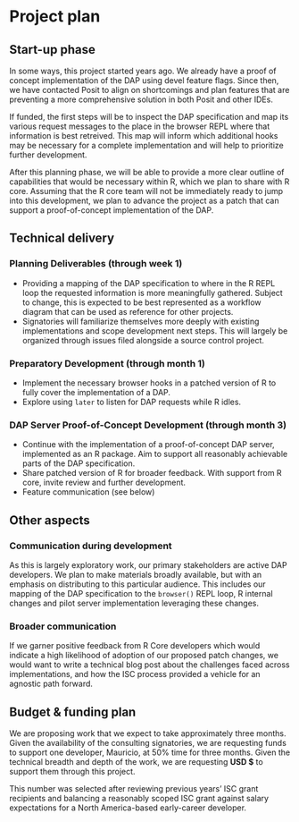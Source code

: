 # Project plan

## Start-up phase

<!--
Covering the planning phase, this section should provide a relatively
detailed plan of how work will start on the project. This section is
important because projects need to get up and running quickly.


 - [ ] Setting up collaboration platform inc. code for contributors etc.
 - [ ] Licence decisions
 - [ ] Reporting framework
-->

In some ways, this project started years ago. We already have a proof of
concept implementation of the DAP using devel feature flags. Since then, we have
contacted Posit to align on shortcomings and plan features that are preventing a
more comprehensive solution in both Posit and other IDEs.

If funded, the first steps will be to inspect the DAP specification and map its
various request messages to the place in the browser REPL where that information
is best retreived. This map will inform which additional hooks may be necessary
for a complete implementation and will help to prioritize further development.

After this planning phase, we will be able to provide a more clear outline of
capabilities that would be necessary within R, which we plan to share with R
core. Assuming that the R core team will not be immediately ready to jump into
this development, we plan to advance the project as a patch that can support a
proof-of-concept implementation of the DAP.

## Technical delivery

<!--
Covering the actual delivery of the project this section should
provide at least a high-level description of the implementation.

Including target dates is really important as you need to be committed
and the ISC need to have a means of tracking delivery
-->

### Planning Deliverables (through week 1)

- Providing a mapping of the DAP specification to where in the R REPL
  loop the requested information is more meaningfully gathered. Subject
  to change, this is expected to be best represented as a workflow
  diagram that can be used as reference for other projects.
- Signatories will familiarize themselves more deeply with existing
  implementations and scope development next steps. This will largely
  be organized through issues filed alongside a source control project.

### Preparatory Development (through month 1)

- Implement the necessary browser hooks in a patched version of R
  to fully cover the implementation of a DAP.
- Explore using `later` to listen for DAP requests while R idles. 

### DAP Server Proof-of-Concept Development (through month 3)

- Continue with the implementation of a proof-of-concept DAP server,
  implemented as an R package. Aim to support all reasonably achievable parts
  of the DAP specification.
- Share patched version of R for broader feedback. With support from R core,
  invite review and further development.
- Feature communication (see below)

## Other aspects

<!--
How will you ensure that your work is available to the widest number
of people? Please specify the open-source or creative commons license(s)
you will use, how you will host your code so that others can contribute,
and how you will publicize your work. We encourage you to plan content
to be shared quarterly on the R Consortium blog.

 - [ ] Announcement post
 - [ ] Delivery blog post
 - [ ] Social media
 - [ ] UseR!
 - [ ] ISC meetings
-->

### Communication during development

As this is largely exploratory work, our primary stakeholders are active
DAP developers. We plan to make materials broadly available, but with an
emphasis on distributing to this particular audience. This includes our
mapping of the DAP specification to the `browser()` REPL loop, R internal
changes and pilot server implementation leveraging these changes.

### Broader communication

If we garner positive feedback from R Core developers which would indicate
a high likelihood of adoption of our proposed patch changes, we would want to
write a technical blog post about the challenges faced across implementations,
and how the ISC process provided a vehicle for an agnostic path forward.

<!--
TODO: pashadev blog post? and social media
-->

## Budget & funding plan

<!--
Outline the milestones for development and how much funding will be
required for each stage (as payments will be tied to project milestone
completion). Each milestone should specify the work to be done and the
expected outcomes, providing enough detail for the ISC to understand
the scope of the project work and assess the likelihood of success.

We expect that most of the budget will be allocated
for labor costs. We do not cover indirect costs. The ISC grants cannot
cover such things as travel, lodging, food, journal publication fees,
or personal hardware. Cloud services may be covered if they are specific
to the project and the project period. The ISC reserves the right to vet
how funds are used for each project separately. If in doubt, please reach
out to us.
-->

We are proposing work that we expect to take approximately three months.
Given the availability of the consulting signatories, we are requesting
funds to support one developer, Mauricio, at 50% time for three months.
Given the technical breadth and depth of the work, we are requesting
**USD $<!-- TODO -->** to support them through this project.

This number was selected after reviewing previous years' ISC grant
recipients and balancing a reasonably scoped ISC grant against salary
expectations for a North America-based early-career developer.
